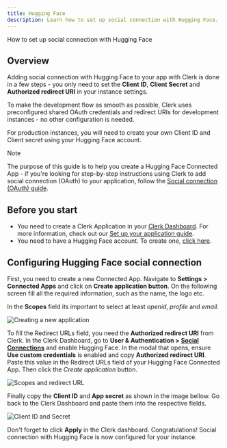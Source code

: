 ```yaml
---
title: Hugging Face
description: Learn how to set up social connection with Hugging Face.
---
```


How to set up social connection with Hugging Face

## Overview

Adding social connection with Hugging Face to your app with Clerk is done in a few steps - you only need to set the **Client ID**, **Client Secret** and **Authorized redirect URI** in your instance settings.

To make the development flow as smooth as possible, Clerk uses preconfigured shared OAuth credentials and redirect URIs for development instances - no other configuration is needed.

For production instances, you will need to create your own Client ID and Client secret using your Hugging Face account.

> [!NOTE]
> The purpose of this guide is to help you create a Hugging Face Connected App - if you're looking for step-by-step instructions using Clerk to add social connection (OAuth) to your application, follow the [Social connection (OAuth) guide](/docs/authentication/social-connections/oauth).

## Before you start

- You need to create a Clerk Application in your [Clerk Dashboard](https://dashboard.clerk.com/). For more information, check out our [Set up your application guide](/docs/quickstarts/setup-clerk).
- You need to have a Hugging Face account. To create one, [click here](https://huggingface.co/login).

## Configuring Hugging Face social connection

First, you need to create a new Connected App. Navigate to **Settings > Connected Apps** and click on **Create application button**. On the following screen fill all the required information, such as the name, the logo etc.

In the **Scopes** field its important to select at least _openid_, _profile_ and _email_.

![Creating a new application](/docs/images/authentication-providers/huggingface/create-application.png)

To fill the Redirect URLs field, you need the **Authorized redirect URI** from Clerk. In the Clerk Dashboard, go to **User & Authentication > [Social Connections](https://dashboard.clerk.com/last-active?path=user-authentication/social-connections)** and enable Hugging Face. In the modal that opens, ensure **Use custom credentials** is enabled and copy **Authorized redirect URI**. Paste this value in the Redirect URLs field of your Hugging Face Connected App. Then click the _Create application_ button.

![Scopes and redirect URL](/docs/images/authentication-providers/huggingface/scopes-and-redirect-url.png)

Finally copy the **Client ID** and **App secret** as shown in the image bellow. Go back to the Clerk Dashboard and paste them into the respective fields.

![Client ID and Secret](/docs/images/authentication-providers/huggingface/client-id-client-secret.png)

Don't forget to click **Apply** in the Clerk dashboard. Congratulations! Social connection with Hugging Face is now configured for your instance.
